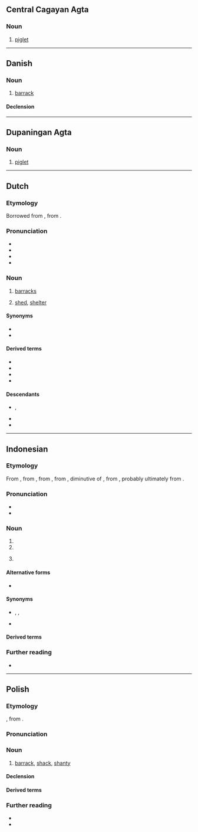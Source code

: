{{also|Barak|barák|Barák|bar-ak}}
==Central Cagayan Agta==

===Noun===
{{head|agt|noun}}

# [[piglet]]

----

==Danish==

===Noun===
{{da-noun}}

# [[barrack]]

====Declension====
{{da-decl|en|er|dc=1}}

----

==Dupaningan Agta==

===Noun===
{{head|duo|noun}}

# [[piglet]]

----

==Dutch==

===Etymology===
Borrowed from {{bor|nl|fr|baraque}}, from {{der|nl|es|barraca}}.

===Pronunciation===
* {{IPA|nl|/baːˈrɑk/}}
* {{audio|nl|Nl-barak.ogg|Audio}}
* {{hyphenation|nl|ba|rak}}
* {{rhymes|nl|ɑk}}

===Noun===
{{nl-noun|f|barakken|barakje}}

# [[barracks]]
# {{lb|nl|Belgium}} [[shed]], [[shelter]]

====Synonyms====
{{sense|shed}}
* {{l|nl|schuur}}
* {{l|nl|tuinhuis}}

====Derived terms====
* {{l|nl|kampbarak}}
* {{l|nl|officiersbarak}}
* {{l|nl|praatbarak}}
* {{l|nl|soldatenbarak}}

====Descendants====
* {{desc|jvn|barag|bor=1}}, {{l|jvn|mbarag}}
* {{desc|id|barak|bor=1}}
* {{desc|pap|barak|bor=1}}

----

==Indonesian==

===Etymology===
From {{der|id|nl|barak}}, from {{der|id|fr|baraque}}, from {{der|id|es|barraca}}, from {{der|id|ca|barraca}}, diminutive of {{m|ca|barra||clay, mud}}, from {{der|id|VL.|*barrum||}}, probably ultimately from {{der|id|xce|-}}.

===Pronunciation===
* {{IPA|id|[ˈbarak̚]|qual1=}}
* {{hyphenation|id|ba|rak}}

===Noun===
{{id-noun}}

# {{l|en|barracks}}
# {{l|en|shed}}
# {{lb|id|healthcare|medicine|rare}} {{l|en|ward}}

====Alternative forms====
* {{l|ms|berek|bérék}} {{q|Brunei|Malaysia|Singapore}}

====Synonyms====
* {{sense|ward}} {{l|id|bangsal}}, {{l|id|paviliun}}, {{l|id|sal}}
* {{sense|ward}} {{l|ms|wad}} {{q|Brunei|Malaysia|Singapore}}

====Derived terms====
{{der4|id|
| membarak
|}}

===Further reading===
* {{R:KBBI Daring}}

----

==Polish==
{{wp|lang=pl}}

===Etymology===
{{bor+|pl|fr|baraque}}, from {{der|pl|ca-val|barraca}}.

===Pronunciation===
{{pl-p|a=Pl-barak.ogg}}

===Noun===
{{pl-noun|m-in|dim=baraczek}}

# [[barrack]], [[shack]], [[shanty]] {{gl|simple, low structure}}

====Declension====
{{pl-decl-noun-m-in}}

====Derived terms====
{{col3|pl|title=adjective|barakowy}}
{{col3|pl|title=nouns|barakowóz|najweselszy barak w obozie}}

===Further reading===
* {{R:pl:WSJP}}
* {{R:pl:PWN}}

{{C|pl|Buildings}}